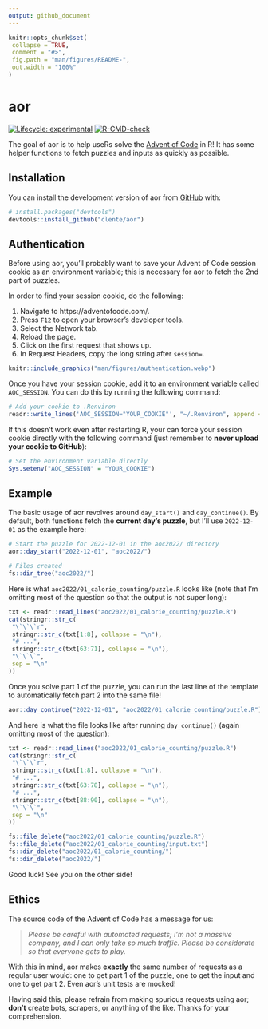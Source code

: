 ```yaml
---
output: github_document
---
```


<!-- README.md is generated from README.Rmd. Please edit that file -->

```r
knitr::opts_chunk$set(
 collapse = TRUE,
 comment = "#>",
 fig.path = "man/figures/README-",
 out.width = "100%"
)
```

# aor

<!-- badges: start -->
[![Lifecycle: experimental](https://img.shields.io/badge/lifecycle-experimental-orange.svg)](https://lifecycle.r-lib.org/articles/stages.html#experimental)
[![R-CMD-check](https://github.com/clente/aor/actions/workflows/R-CMD-check.yaml/badge.svg)](https://github.com/clente/aor/actions/workflows/R-CMD-check.yaml)
<!-- badges: end -->

The goal of aor is to help useRs solve the [Advent of
Code](https://adventofcode.com/) in R! It has some helper functions to fetch
puzzles and inputs as quickly as possible.

## Installation

You can install the development version of aor from
[GitHub](https://github.com/clente/aor) with:

``` r
# install.packages("devtools")
devtools::install_github("clente/aor")
```

## Authentication

Before using aor, you'll probably want to save your Advent of Code session
cookie as an environment variable; this is necessary for aor to fetch the 2nd
part of puzzles.

In order to find your session cookie, do the following:

1. Navigate to https://adventofcode.com/.
2. Press `F12` to open your browser's developer tools.
3. Select the Network tab.
4. Reload the page.
5. Click on the first request that shows up.
6. In Request Headers, copy the long string after `session=`.

```r
knitr::include_graphics("man/figures/authentication.webp")
```

Once you have your session cookie, add it to an environment variable called
`AOC_SESSION`. You can do this by running the following command:

```r
# Add your cookie to .Renviron
readr::write_lines('AOC_SESSION="YOUR_COOKIE"', "~/.Renviron", append = TRUE)
```

If this doesn't work even after restarting R, your can force your session cookie
directly with the following command (just remember to **never upload your cookie
to GitHub**):

```r
# Set the environment variable directly
Sys.setenv("AOC_SESSION" = "YOUR_COOKIE")
```

## Example

The basic usage of aor revolves around `day_start()` and `day_continue()`. By
default, both functions fetch the **current day's puzzle**, but I'll use
`2022-12-01` as the example here:

```r
# Start the puzzle for 2022-12-01 in the aoc2022/ directory
aor::day_start("2022-12-01", "aoc2022/")

# Files created
fs::dir_tree("aoc2022/")
```

Here is what `aoc2022/01_calorie_counting/puzzle.R` looks like (note that I'm
omitting most of the question so that the output is not super long):

```r
txt <- readr::read_lines("aoc2022/01_calorie_counting/puzzle.R")
cat(stringr::str_c(
 "\`\`\`r",
 stringr::str_c(txt[1:8], collapse = "\n"),
 "# ...",
 stringr::str_c(txt[63:71], collapse = "\n"),
 "\`\`\`",
 sep = "\n"
))
```

Once you solve part 1 of the puzzle, you can run the last line of the template
to automatically fetch part 2 into the same file!

```r
aor::day_continue("2022-12-01", "aoc2022/01_calorie_counting/puzzle.R")
```

And here is what the file looks like after running `day_continue()` (again
omitting most of the question):

```r
txt <- readr::read_lines("aoc2022/01_calorie_counting/puzzle.R")
cat(stringr::str_c(
 "\`\`\`r",
 stringr::str_c(txt[1:8], collapse = "\n"),
 "# ...",
 stringr::str_c(txt[63:78], collapse = "\n"),
 "# ...",
 stringr::str_c(txt[88:90], collapse = "\n"),
 "\`\`\`",
 sep = "\n"
))
```

```r
fs::file_delete("aoc2022/01_calorie_counting/puzzle.R")
fs::file_delete("aoc2022/01_calorie_counting/input.txt")
fs::dir_delete("aoc2022/01_calorie_counting/")
fs::dir_delete("aoc2022/")
```

Good luck! See you on the other side!

## Ethics

The source code of the Advent of Code has a message for us:

> _Please be careful with automated requests; I'm not a massive company, and I
> can only take so much traffic. Please be considerate so that everyone gets to
> play._

With this in mind, aor makes **exactly** the same number of requests as a
regular user would: one to get part 1 of the puzzle, one to get the input and
one to get part 2. Even aor's unit tests are mocked!

Having said this, please refrain from making spurious requests using aor;
**don't** create bots, scrapers, or anything of the like. Thanks for your
comprehension.
